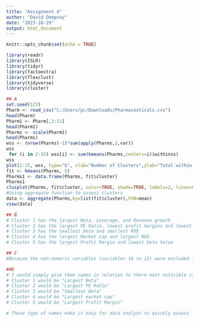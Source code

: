 ---
title: "Assignment 4"
author: "David Dempsey"
date: "2023-10-29"
output: html_document
---

```{r setup, include=FALSE}
knitr::opts_chunk$set(echo = TRUE)
```

```{r cluster}
library(readr)
library(ISLR)
library(tidyr)
library(factoextra)
library(flexclust)
library(tidyverse)
library(cluster)

## A
set.seed(123)
Pharm <- read_csv("C:/Users/pc/Downloads/Pharmaceuticals.csv")
head(Pharm)
Pharm1 <- Pharm[,3:11]
head(Pharm1)
Pharms <- scale(Pharm1)
head(Pharms)
wss <- (nrow(Pharms)-1)*sum(apply(Pharms,2,var))
wss
 for (i in 2:15) wss[i] <- sum(kmeans(Pharms,centers=i)$withinss)
wss
plot(1:15, wss, type="b", xlab="Number of Clusters",ylab="Total within sum of squares")
fit <- kmeans(Pharms, 5)
Pharms1 <- data.frame(Pharms, fit$cluster)
Pharms1
clusplot(Pharms, fit$cluster, color=TRUE, shade=TRUE, labels=2, lines=0)
#Using aggregate function to assess clusters
data <- aggregate(Pharms,by=list(fit$cluster),FUN=mean)
view(data)

## B
# Cluster 1 has the largest Beta, Leverage, and Revenue growth
# Cluster 2 has the largest PE Ratio, lowest profit margins and lowest Asset Turnover by far
# Cluster 3 has the smallest beta and smallest ROE
# Cluster 4 has the largest Market cap and largest ROE
# Cluster 5 has the largest Profit Margin and lowest beta Value

## C
#Because the non-numeric variables (variables 10 to 12) were excluded from the cluster formation process, we are unable to see whether there are noticable patterns within the clusters related to these variables. To explore any possible relationships within these variables, we must undertake separate analyses or use supplementary methods such as visualization or feature selection. If there is a way to do it otherwise, I am afraid I was unable to figure it out.

##D
# I would simply give them names in relation to there most noticible standout characteristic.
# Cluster 1 would be "Largest Beta"
# Cluster 2 would be "Largest PE Ratio"
# Cluster 3 would be "Smallest Beta"
# Cluster 4 would be "Largest market cap"
# Cluster 5 would be "Largest Profit Margin"

# These type of names make it easy for data analyst to quickly assess


```


